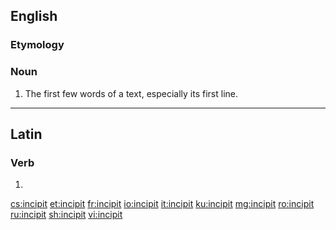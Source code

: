 ==English==
{{wikipedia}}

===Etymology===
{{etyl|la|en}} {{term|incipit|lang=la||it begins}}

===Noun===
{{en-noun}}

# The first few words of a text, especially its first line.

----

==Latin==

===Verb===
{{la-verb-form|incipit}}

# {{inflection of|incipiō||3|s|pres|actv|indc|lang=la}}

[[cs:incipit]]
[[et:incipit]]
[[fr:incipit]]
[[io:incipit]]
[[it:incipit]]
[[ku:incipit]]
[[mg:incipit]]
[[ro:incipit]]
[[ru:incipit]]
[[sh:incipit]]
[[vi:incipit]]